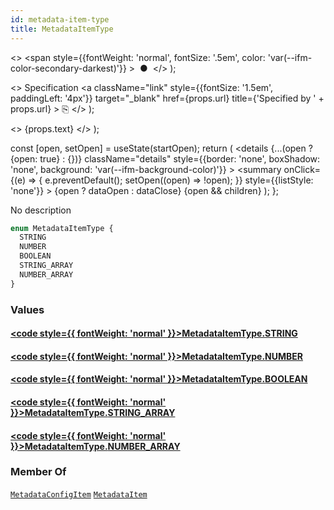 ```yaml
---
id: metadata-item-type
title: MetadataItemType
---
```


  <>
    <span
      style={{fontWeight: 'normal', fontSize: '.5em', color: 'var(--ifm-color-secondary-darkest)'}}
    >
      &nbsp;●&nbsp;
    </span>
  </>
);

  <>
    Specification
    <a
      className="link"
      style={{fontSize: '1.5em', paddingLeft: '4px'}}
      target="_blank"
      href={props.url}
      title={'Specified by ' + props.url}
    >
      ⎘
    </a>
  </>
);

  <>
    <span className={props.class}>{props.text}</span>
  </>
);


  const [open, setOpen] = useState(startOpen);
  return (
    <details
      {...(open ? {open: true} : {})}
      className="details"
      style={{border: 'none', boxShadow: 'none', background: 'var(--ifm-background-color)'}}
    >
      <summary
        onClick={(e) => {
          e.preventDefault();
          setOpen((open) => !open);
        }}
        style={{listStyle: 'none'}}
      >
        {open ? dataOpen : dataClose}
      </summary>
      {open && children}
    </details>
  );
};

No description

```graphql
enum MetadataItemType {
  STRING
  NUMBER
  BOOLEAN
  STRING_ARRAY
  NUMBER_ARRAY
}
```

### Values

#### [<code style={{ fontWeight: 'normal' }}>MetadataItemType.<b>STRING</b></code>](#)

#### [<code style={{ fontWeight: 'normal' }}>MetadataItemType.<b>NUMBER</b></code>](#)

#### [<code style={{ fontWeight: 'normal' }}>MetadataItemType.<b>BOOLEAN</b></code>](#)

#### [<code style={{ fontWeight: 'normal' }}>MetadataItemType.<b>STRING_ARRAY</b></code>](#)

#### [<code style={{ fontWeight: 'normal' }}>MetadataItemType.<b>NUMBER_ARRAY</b></code>](#)

### Member Of

[`MetadataConfigItem`](/docs/apis/graphql/types/objects/metadata-config-item.mdx) <Badge class="badge badge--secondary badge--relation" text="object"/><Bullet />[`MetadataItem`](/docs/apis/graphql/types/objects/metadata-item.mdx) <Badge class="badge badge--secondary badge--relation" text="object"/>
